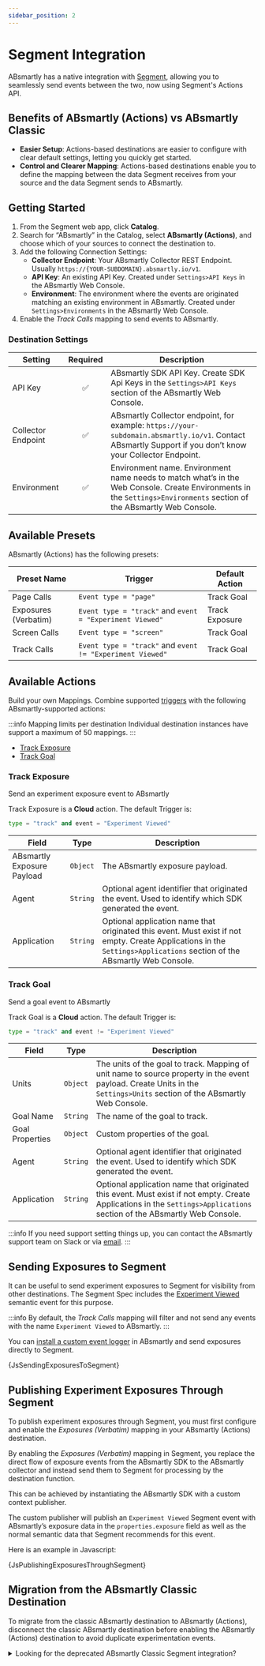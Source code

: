 ```yaml
---
sidebar_position: 2
---
```




# Segment Integration

ABsmartly has a native integration with [Segment](https://www.segment.com), 
allowing you to seamlessly send events between the two, now using Segment's Actions API.

## Benefits of ABsmartly (Actions) vs ABsmartly Classic

- **Easier Setup**: Actions-based destinations are easier to configure with clear default settings, letting you quickly get started.
- **Control and Clearer Mapping**: Actions-based destinations enable you to define the mapping between the data Segment receives from your source and the data Segment sends to ABsmartly.

## Getting Started

1. From the Segment web app, click **Catalog**.
2. Search for “ABsmartly” in the Catalog, select **ABsmartly (Actions)**, and choose which of your sources to connect the destination to.
3. Add the following Connection Settings:
   - **Collector Endpoint**: Your ABsmartly Collector REST Endpoint. Usually `https://{YOUR-SUBDOMAIN}.absmartly.io/v1`.
   - **API Key**: An existing API Key. Created under `Settings>API Keys` in the ABsmartly Web Console.
   - **Environment**: The environment where the events are originated matching an existing environment in ABsmartly. Created under `Settings>Environments` in the ABsmartly Web Console.
4. Enable the _Track Calls_ mapping to send events to ABsmartly.

### Destination Settings

| Setting | Required | Description |
| --- | :---: | --- |
| API Key | ✅ | ABsmartly SDK API Key. Create SDK Api Keys in the `Settings>API Keys` section of the ABsmartly Web Console. |
| Collector Endpoint | ✅ | ABsmartly Collector endpoint, for example: `https://your-subdomain.absmartly.io/v1`. Contact ABsmartly Support if you don’t know your Collector Endpoint. |
| Environment | ✅ | Environment name. Environment name needs to match what’s in the Web Console. Create Environments in the `Settings>Environments` section of the ABsmartly Web Console. |

## Available Presets

ABsmartly (Actions) has the following presets:

| Preset Name | Trigger | Default Action |
| --- | --- | --- |
| Page Calls | `Event type = "page"` | Track Goal |
| Exposures (Verbatim) | `Event type = "track"` and `event = "Experiment Viewed"` | Track Exposure |
| Screen Calls | `Event type = "screen"` | Track Goal |
| Track Calls | `Event type = "track"` and `event != "Experiment Viewed"` | Track Goal |

## Available Actions

Build your own Mappings. Combine supported [triggers](https://segment.com/docs/connections/destinations/actions/#components-of-a-destination-action)
with the following ABsmartly-supported actions:

:::info Mapping limits per destination
Individual destination instances have support a maximum of 50 mappings.
:::

- [Track Exposure](https://segment.com/docs/connections/destinations/catalog/actions-absmartly/#track-exposure)
- [Track Goal](https://segment.com/docs/connections/destinations/catalog/actions-absmartly/#track-goal)

### Track Exposure

Send an experiment exposure event to ABsmartly

Track Exposure is a **Cloud** action. The default Trigger is:
```python
type = "track" and event = "Experiment Viewed"
```

| Field | Type | Description |
| --- | --- | --- |
| ABsmartly Exposure Payload | `Object` |  The ABsmartly exposure payload. |
| Agent | `String` | Optional agent identifier that originated the event. Used to identify which SDK generated the event. |
| Application | `String` | Optional application name that originated this event. Must exist if not empty. Create Applications in the `Settings>Applications` section of the ABsmartly Web Console. |

### Track Goal

Send a goal event to ABsmartly

Track Goal is a **Cloud** action. The default Trigger is:
```python
type = "track" and event != "Experiment Viewed"
```

| Field | Type | Description |
| --- | --- | --- |
| Units | `Object` | The units of the goal to track. Mapping of unit name to source property in the event payload. Create Units in the `Settings>Units` section of the ABsmartly Web Console. |
| Goal Name | `String` | The name of the goal to track. |
| Goal Properties | `Object` | Custom properties of the goal. |
| Agent | `String` | Optional agent identifier that originated the event. Used to identify which SDK generated the event. |
| Application | `String` | Optional application name that originated this event. Must exist if not empty. Create Applications in the `Settings>Applications` section of the ABsmartly Web Console. |

:::info
If you need support setting things up, you can contact the ABsmartly support team on Slack or via [email](mailto:support@absmartly.com).
:::

## Sending Exposures to Segment

It can be useful to send experiment exposures to Segment for visibility from other destinations. The Segment Spec includes the [Experiment Viewed](https://segment.com/docs/connections/spec/ab-testing/) semantic event for this purpose.

:::info
By default, the _Track Calls_ mapping will filter and not send any events with the name `Experiment Viewed` to ABsmartly.
:::

You can [install a custom event logger](/docs/SDK-Documentation/getting-started#using-a-custom-event-logger) in ABsmartly and send exposures directly to Segment.

<CodeBlock language="javascript">{JsSendingExposuresToSegment}</CodeBlock>

## Publishing Experiment Exposures Through Segment

To publish experiment exposures through Segment, you must first configure and enable the _Exposures (Verbatim)_ mapping in your ABsmartly (Actions) destination.

By enabling the _Exposures (Verbatim)_ mapping in Segment, you replace the direct flow of exposure events from the ABsmartly SDK to the ABsmartly collector and instead send them to Segment for processing by the destination function.

This can be achieved by instantiating the ABsmartly SDK with a custom context publisher.

The custom publisher will publish an `Experiment Viewed` Segment event with ABsmartly’s exposure data in the `properties.exposure` field as well as the normal semantic data that Segment recommends for this event.

Here is an example in Javascript:

<CodeBlock language="javascript">
  {JsPublishingExposuresThroughSegment}
</CodeBlock>

## Migration from the ABsmartly Classic Destination

To migrate from the classic ABsmartly destination to ABsmartly (Actions), disconnect the classic ABsmartly destination before enabling the ABsmartly (Actions) destination to avoid duplicate experimentation events.

<details>
  <summary>Looking for the deprecated ABsmartly Classic Segment integration?</summary>
  <div>
    This is a Lambda function that runs on [Segment](https://www.segment.com)
    for ABsmartly Integration.

    It extracts the relevant data from Segment events and sends it, correctly
    formatted, to the ABsmartly Collector endpoint.

    It can also be added directly as a destination function on a Segment workspace.

    ## Configuring a Workspace Destination Function

    If you are configuring a destination function on your workspace, these are the necessary settings:

    ### Collector Endpoint

    - **Type:** String
    - **Required:** &#9989
    - **Javascript:** `settings.collectorEndpoint`

    Your dedicated ABsmartly Collector Endpoint. Example: `https://demo.absmartly.io/v1`

    ### API Key

    - **Type:** String
    - **Required:** &#9989
    - **Javascript:** `settings.apiKey`

    API Key to use when sending events to the ABsmartly Collector. API Keys are
    created in the ABsmartly Web Console's Settings section.

    ### Environment

    - **Type:** String
    - **Required:** &#9989
    - **Javascript:** `settings.environment`

    The environment name where the events are originating (case sensitive).
    Environments are created in the ABsmartly Web Console's Settings section.

    ### Unit Mapping

    - **Type:** Mapping
    - **Required:** &#9989
    - **Javascript:** `settings.unitMapping`

    Mapping of Segment identity to ABsmartly Unit. Mapping of Segment identity
    to ABsmartly Unit. Example `anonymousId` -> `anonymous_uuid`, `userId` ->
    `user_id`. Units are created in the ABsmartly Web Console's Settings section.

    :::note
    This mapping is required, even if the names are exactly the same.
    :::

    ### EnableExposureTracking

    - **Type:** Boolean
    - **Required:** &#10060
    - **Javascript:** `settings.enableExposureTracking`

    Enable sending ABsmartly exposures to the ABsmartly Collector.

    :::note
    Enable this **only** if you instantiate the ABsmartly SDK with a **custom**
    publisher and are sending ABsmartly exposures through Segment.
    :::

    ### EnablePageViewTracking

    - **Type:** Boolean
    - **Required:** &#10060
    - **Javascript:** `settings.enablePageViewTracking`

    Enable sending Segment's
    [Page events](https://segment.com/docs/connections/spec/page/) as goals to
    the ABsmartly Collector.

    :::caution
    These events tend to happen very frequently and may increase storage cost.
    :::

    :::note
    The goal generated will have the name `Page: <Page Name>` for example
    `Page: Home` and needs to have been previously created in
    the ABsmartly Web Console's Settings section.
    :::

    ### EnableAppScreenViewTracking

    - **Type:** Boolean
    - **Required:** &#10060
    - **Javascript:** `settings.enableAppScreenViewTracking`

    Enable sending Segment's
    [Screen events](https://segment.com/docs/connections/spec/screen/) as goals
    to the ABsmartly Collector.

    :::caution
    These events tend to happen very frequently and may increase storage cost.
    :::

    :::note
    The goal generated will have the name `Screen: <Screen Name>` for example
    `Screen: Login` and needs to have been previously created in the ABsmartly
    Web Console's Settings section.
    :::

    ### Goal Mapping

    - **Type:** Mapping
    - **Required:** &#10060
    - **Javascript:** `settings.goalMapping`

    Mapping of Segment event names to ABsmartly goal names. If a mapping exists,
    it will be used, otherwise the original event name will be used as the goal
    name.

    ## Advanced Usage

    ### Sending experiment exposures to Segment

    It can be useful to send experiment exposures to Segment for visibility from
    other destinations. The Segment spec includes the [`Experiment Viewed`
    semantic event](https://segment.com/docs/connections/spec/ab-testing/)
    for this purpose.

    In the ABsmartly context, we can
    [install a custom event logger](https://docs.absmartly.com/docs/sdk-documentation/getting-started/#using-a-custom-event-logger)
    and send exposures directly to Segment.

    <CodeBlock language="javascript">{JsSendingExposuresToSegment}</CodeBlock>

    ### Mapping Segment Identities to ABsmartly Units

    For simple mappings, you can map Segment's identities/properties
    to ABsmartly's units in your ABsmartly integration settings in Segment.

    If you want to programmatically make this mapping, you can install a
    middleware in your Segment SDK that will append the units to the
    `properties.absmartly.units` field before sending to Segment.
    The destination function will extract and use that instead. This may be
    useful if you are running ABsmartly experiment on units that are not
    the typical Segment `anonymousId` or `userId`.

    <CodeBlock language="javascript">{JsMappingSegmentIdentitiesToUnits}</CodeBlock>

    ### Publishing Experiment Exposures Through Segment

    To publish experiment exposures, you must turn on `EnableExposureTracking`
    in your destination settings in Segment.

    We want to replace the direct flow of exposure events from the ABsmartly SDK to the ABsmartly collector, by instead sending them to Segment
    for processing by the destination function.

    This can be achieved by instantiating the ABsmartly SDK with a custom
    context publisher.

    The custom publisher will publish an `Experiment Viewed` Segment event
    with ABsmartly's exposure data in the `properties.absmartly` field as well
    as the normal semantic data that Segment recommends for this event.

    Here is an example in Javascript.

    <CodeBlock language="javascript">
      {JsPublishingExposuresThroughSegment}
    </CodeBlock>

    ## Finishing Up

    You should now have your ABsmartly Segment integration fully set up!

    If you are looking for more information, feel free to ask a question in your
    organization's dedicated ABsmartly Slack channel.
  </div>
</details>
